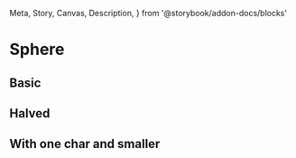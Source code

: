   Meta,
  Story,
  Canvas,
  Description,
} from '@storybook/addon-docs/blocks'

<Meta title="Components/Sphere" component={Sphere} />

# Sphere

## Basic

<Canvas>
  <Story name="basic">
    <Sphere />
  </Story>
</Canvas>

## Halved

<Canvas>
  <Story name="halved">
    <Sphere bgColors={["#333", "#666"]} />
  </Story>
</Canvas>

## With one char and smaller

<Canvas>
  <Story name="with-char">
    <Sphere text="★" bgColors={["#000"]} textColor="#fff" size={20} textSize={10} />
  </Story>
</Canvas>
